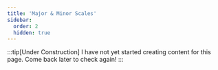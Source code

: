 ```yaml
---
title: 'Major & Minor Scales'
sidebar:
  order: 2
  hidden: true
---
```



:::tip[Under Construction]
I have not yet started creating content for this page. Come back later to check again!
:::
